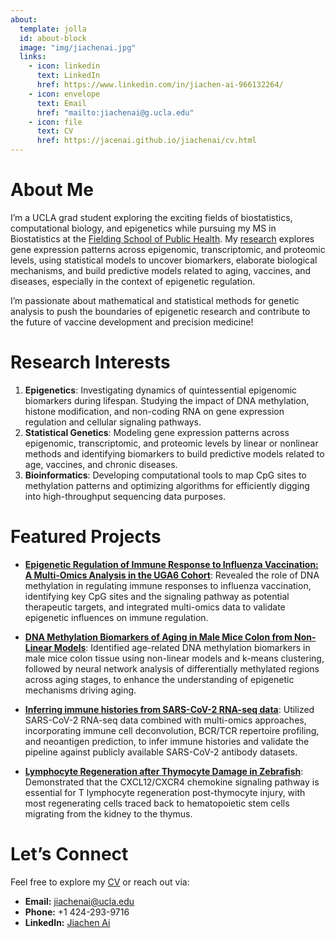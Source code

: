 ```yaml
---
about:
  template: jolla
  id: about-block
  image: "img/jiachenai.jpg"
  links:
    - icon: linkedin
      text: LinkedIn
      href: https://www.linkedin.com/in/jiachen-ai-966132264/
    - icon: envelope
      text: Email
      href: "mailto:jiachenai@g.ucla.edu"
    - icon: file
      text: CV
      href: https://jacenai.github.io/jiachenai/cv.html
---
```



::: {#about-block}
:::


# About Me

I'm a UCLA grad student exploring the exciting fields of biostatistics, computational biology, and epigenetics while pursuing my MS in Biostatistics at the [Fielding School of Public Health](https://ph.ucla.edu/). My [research](research.qmd) explores gene expression patterns across epigenomic, transcriptomic, and proteomic levels, using statistical models to uncover biomarkers, elaborate biological mechanisms, and build predictive models related to aging, vaccines, and diseases, especially in the context of epigenetic regulation.

I'm passionate about mathematical and statistical methods for genetic analysis to push the boundaries of epigenetic research and contribute to the future of vaccine development and precision medicine!



# Research Interests

1)  **Epigenetics**: Investigating dynamics of quintessential epigenomic biomarkers during lifespan. Studying the impact of DNA methylation, histone modification, and non-coding RNA on gene expression regulation and cellular signaling pathways.
2)  **Statistical Genetics**: Modeling gene expression patterns across epigenomic, transcriptomic, and proteomic levels by linear or nonlinear methods and identifying biomarkers to build predictive models related to age, vaccines, and chronic diseases.
3)  **Bioinformatics**: Developing computational tools to map CpG sites to methylation patterns and optimizing algorithms for efficiently digging into high-throughput sequencing data purposes.



# Featured Projects


-  [**Epigenetic Regulation of Immune Response to Influenza Vaccination: A Multi-Omics Analysis in the UGA6 Cohort**](https://jacenai.github.io/jiachenai/research.html#epigenetic-regulation-of-immune-response-to-influenza-vaccination-a-multi-omics-analysis-in-the-uga6-cohort): Revealed the role of DNA methylation in regulating immune responses to influenza vaccination, identifying key CpG sites and the signaling pathway as potential therapeutic targets, and integrated multi-omics data to validate epigenetic influences on immune regulation.


-  [**DNA Methylation Biomarkers of Aging in Male Mice Colon from Non-Linear Models**](https://jacenai.github.io/jiachenai//research.html#dna-methylation-biomarkers-of-aging-in-male-mice-colon-from-non-linear-models): Identified age-related DNA methylation biomarkers in male mice colon tissue using non-linear models and k-means clustering, followed by neural network analysis of differentially methylated regions across aging stages, to enhance the understanding of epigenetic mechanisms driving aging.

- [**Inferring immune histories from SARS-CoV-2 RNA-seq data**](https://jacenai.github.io/jiachenai/research.html#inferring-immune-histories-from-sars-cov-2-rna-seq-data): Utilized SARS-CoV-2 RNA-seq data combined with multi-omics approaches, incorporating immune cell deconvolution, BCR/TCR repertoire profiling, and neoantigen prediction, to infer immune histories and validate the pipeline against publicly available SARS-CoV-2 antibody datasets.


-  [**Lymphocyte Regeneration after Thymocyte Damage in Zebrafish**](https://jacenai.github.io/jiachenai/research.html#lymphocyte-regeneration-after-thymocyte-damage-in-zebrafish-presentation-slides): Demonstrated that the CXCL12/CXCR4 chemokine signaling pathway is essential for T lymphocyte regeneration post-thymocyte injury, with most regenerating cells traced back to hematopoietic stem cells migrating from the kidney to the thymus.



# Let's Connect

Feel free to explore my [CV](cv.qmd) or reach out via:

-   **Email:** [jiachenai\@ucla.edu](mailto:jiachenai@g.ucla.edu)
-   **Phone:** +1 424-293-9716
-   **LinkedIn:** [Jiachen Ai](https://www.linkedin.com/in/jiachen-ai-966132264/)


